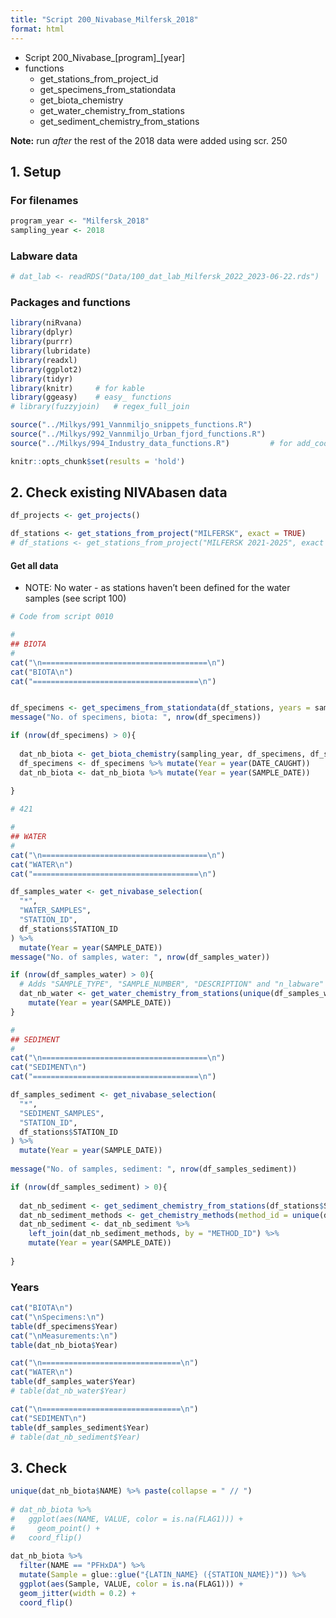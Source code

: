 ```yaml
---
title: "Script 200_Nivabase_Milfersk_2018"
format: html
---
```


- Script 200_Nivabase_[program]_[year]     
- functions  
    - get_stations_from_project_id  
    - get_specimens_from_stationdata   
    - get_biota_chemistry  
    - get_water_chemistry_from_stations  
    - get_sediment_chemistry_from_stations  
    
**Note:** run *after* the rest of the 2018 data were added using scr. 250  

## 1. Setup  

### For filenames  
```r

program_year <- "Milfersk_2018"
sampling_year <- 2018

```

### Labware data  

```r

# dat_lab <- readRDS("Data/100_dat_lab_Milfersk_2022_2023-06-22.rds")

```


### Packages and functions  
```r

library(niRvana)
library(dplyr)
library(purrr)
library(lubridate)
library(readxl)
library(ggplot2)
library(tidyr)
library(knitr)     # for kable
library(ggeasy)    # easy_ functions
# library(fuzzyjoin)   # regex_full_join

source("../Milkys/991_Vannmiljo_snippets_functions.R")
source("../Milkys/992_Vannmiljo_Urban_fjord_functions.R")
source("../Milkys/994_Industry_data_functions.R")         # for add_coordinates()

knitr::opts_chunk$set(results = 'hold')

```


## 2.  Check existing NIVAbasen data    

```r

df_projects <- get_projects()   

df_stations <- get_stations_from_project("MILFERSK", exact = TRUE)
# df_stations <- get_stations_from_project("MILFERSK 2021-2025", exact = TRUE)

```

#### Get all data    

* NOTE: No water - as stations haven't been defined for the water samples (see script 100)   

```r

# Code from script 0010  

# 
## BIOTA  
#
cat("\n=====================================\n")
cat("BIOTA\n")
cat("=====================================\n")


df_specimens <- get_specimens_from_stationdata(df_stations, years = sampling_year)
message("No. of specimens, biota: ", nrow(df_specimens))

if (nrow(df_specimens) > 0){
  
  dat_nb_biota <- get_biota_chemistry(sampling_year, df_specimens, df_stations, report_samples = TRUE)
  df_specimens <- df_specimens %>% mutate(Year = year(DATE_CAUGHT))
  dat_nb_biota <- dat_nb_biota %>% mutate(Year = year(SAMPLE_DATE))
  
}

# 421  

#
## WATER  
#
cat("\n=====================================\n")
cat("WATER\n")
cat("=====================================\n")

df_samples_water <- get_nivabase_selection(
  "*",
  "WATER_SAMPLES",
  "STATION_ID",
  df_stations$STATION_ID
) %>% 
  mutate(Year = year(SAMPLE_DATE))
message("No. of samples, water: ", nrow(df_samples_water))

if (nrow(df_samples_water) > 0){
  # Adds "SAMPLE_TYPE", "SAMPLE_NUMBER", "DESCRIPTION" and "n_labware" from Labware
  dat_nb_water <- get_water_chemistry_from_stations(unique(df_samples_water$STATION_ID), sampling_year) %>%
    mutate(Year = year(SAMPLE_DATE))
}

#
## SEDIMENT
#
cat("\n=====================================\n")
cat("SEDIMENT\n")
cat("=====================================\n")

df_samples_sediment <- get_nivabase_selection(
  "*",
  "SEDIMENT_SAMPLES",
  "STATION_ID",
  df_stations$STATION_ID
) %>% 
  mutate(Year = year(SAMPLE_DATE))
         
message("No. of samples, sediment: ", nrow(df_samples_sediment))

if (nrow(df_samples_sediment) > 0){
  
  dat_nb_sediment <- get_sediment_chemistry_from_stations(df_stations$STATION_ID, years = sampling_year)
  dat_nb_sediment_methods <- get_chemistry_methods(method_id = unique(dat_nb_sediment$METHOD_ID))
  dat_nb_sediment <- dat_nb_sediment %>%
    left_join(dat_nb_sediment_methods, by = "METHOD_ID") %>%
    mutate(Year = year(SAMPLE_DATE)) 
  
}


```

### Years  
```r

cat("BIOTA\n")
cat("\nSpecimens:\n")
table(df_specimens$Year)
cat("\nMeasurements:\n")
table(dat_nb_biota$Year)

cat("\n===============================\n")
cat("WATER\n")
table(df_samples_water$Year)
# table(dat_nb_water$Year)

cat("\n===============================\n")
cat("SEDIMENT\n")
table(df_samples_sediment$Year)
# table(dat_nb_sediment$Year)

```


## 3. Check  

```r

unique(dat_nb_biota$NAME) %>% paste(collapse = " // ")
  
# dat_nb_biota %>%
#   ggplot(aes(NAME, VALUE, color = is.na(FLAG1))) +
#     geom_point() +
#   coord_flip()
  
dat_nb_biota %>%
  filter(NAME == "PFHxDA") %>%
  mutate(Sample = glue::glue("{LATIN_NAME} ({STATION_NAME})")) %>%
  ggplot(aes(Sample, VALUE, color = is.na(FLAG1))) +
  geom_jitter(width = 0.2) +
  coord_flip()

```

